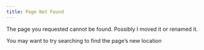 ```yaml
---
title: Page Not Found
---
```


The page you requested cannot be found. Possibly I moved it or renamed it.

You may want to try searching to find the page's new location